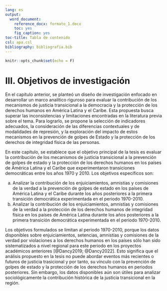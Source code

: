 ```yaml
---
lang: es
output:
  word_document:
    reference_docx: formato_1.docx
    toc: yes
    fig_caption: yes
toc-title: Tabla de contenido
csl: apa.csl
bibliography: bibliografia.bib
---
```


```r
knitr::opts_chunk$set(echo = F)
```

# III. Objetivos de investigación

En el capítulo anterior, se planteó un diseño de investigación enfocado en desarrollar un marco analítico riguroso para evaluar la contribución de los mecanismos de justicia transicional a la democracia y la protección de los derechos humanos en América Latina y el Caribe. Esta propuesta busca superar las inconsistencias y limitaciones encontradas en la literatura previa sobre el tema. Para lograrlo, se propone la selección de indicadores adecuados, la consideración de las diferencias contextuales y de modalidades de represión, y la exploración del impacto de estos mecanismos en la prevención de golpes de Estado y la protección de los derechos de integridad física de las personas. 

En este capítulo, se establece que el objetivo principal de la tesis es evaluar la contribución de los mecanismos de justicia transicional a la prevención de golpes de estado y la protección de los derechos humanos en los países de América Latina y el Caribe que experimentaron transiciones democráticas entre los años 1970 y 2010. Los objetivos específicos son:

a) Analizar la contribución de los enjuiciamientos, amnistías y comisiones de la verdad
a la prevención de golpes de estado en los países de América Latina y el Caribe durante los años posteriores a la primera transición democrática experimentada en el periodo 1970-2010.
b) Analizar la contribución de los enjuiciamientos, amnistías y comisiones de la verdad a la protección de los derechos humanos de integridad física en los países de América Latina durante los años posteriores a la primera transición democrática experimentada en el periodo 1970-2010.

Los objetivos formulados se limitan al periodo 1970-2010, porque los datos disponibles sobre enjuiciamientos, setencias, amnistías y comisiones de la verdad por violaciones a los derechos humanos en los países sólo han sido sistematizados a nivel regional para este periodo en los proyectos académicos anteriores [@Dancy2019; @Dancy2022]. Esto significa que el análisis propuesto en la tesis no puede abordar eventos más recientes o futuros de justicia trasicional y por tanto, su vínculo con la prevención de golpes de estado y la protección de los derechos humanos en periodos posteriores. Sin embargo, los datos disponibles aún son útiles para analizar sociológicamente la contribución histórica de la justicia transicional en la región.
